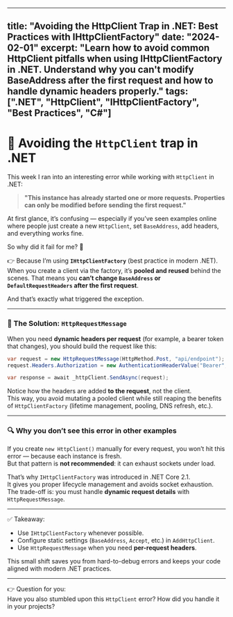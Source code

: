 
---
title: "Avoiding the HttpClient Trap in .NET: Best Practices with IHttpClientFactory"
date: "2024-02-01"
excerpt: "Learn how to avoid common HttpClient pitfalls when using IHttpClientFactory in .NET. Understand why you can't modify BaseAddress after the first request and how to handle dynamic headers properly."
tags: [".NET", "HttpClient", "IHttpClientFactory", "Best Practices", "C#"]
---

# 🚀 Avoiding the `HttpClient` trap in .NET

This week I ran into an interesting error while working with `HttpClient` in .NET:  

> **"This instance has already started one or more requests. Properties can only be modified before sending the first request."**

At first glance, it’s confusing — especially if you’ve seen examples online where people just create a new `HttpClient`, set `BaseAddress`, add headers, and everything works fine.  

So why did it fail for me? 🤔  

👉 Because I’m using **`IHttpClientFactory`** (best practice in modern .NET).  
When you create a client via the factory, it’s **pooled and reused** behind the scenes. That means you **can’t change `BaseAddress` or `DefaultRequestHeaders` after the first request**.  

And that’s exactly what triggered the exception.  

---

### 🔑 The Solution: `HttpRequestMessage`
When you need **dynamic headers per request** (for example, a bearer token that changes), you should build the request like this:

```csharp
var request = new HttpRequestMessage(HttpMethod.Post, "api/endpoint");
request.Headers.Authorization = new AuthenticationHeaderValue("Bearer", token);

var response = await _httpClient.SendAsync(request);
```

Notice how the headers are added **to the request**, not the client.  
This way, you avoid mutating a pooled client while still reaping the benefits of `HttpClientFactory` (lifetime management, pooling, DNS refresh, etc.).

---

### 🔍 Why you don’t see this error in other examples
If you create `new HttpClient()` manually for every request, you won’t hit this error — because each instance is fresh.  
But that pattern is **not recommended**: it can exhaust sockets under load.  

That’s why `IHttpClientFactory` was introduced in .NET Core 2.1.  
It gives you proper lifecycle management and avoids socket exhaustion.  
The trade-off is: you must handle **dynamic request details** with `HttpRequestMessage`.  

---

✅ Takeaway:  
- Use `IHttpClientFactory` whenever possible.  
- Configure static settings (`BaseAddress`, `Accept`, etc.) in `AddHttpClient`.  
- Use `HttpRequestMessage` when you need **per-request headers**.  

This small shift saves you from hard-to-debug errors and keeps your code aligned with modern .NET practices.  

---

👉 Question for you:  
Have you also stumbled upon this `HttpClient` error? How did you handle it in your projects?  
